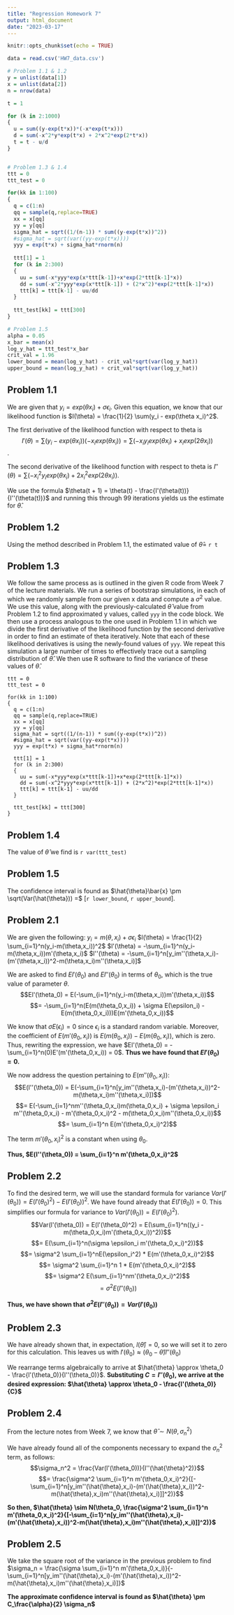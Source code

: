 ```yaml
---
title: "Regression Homework 7"
output: html_document
date: "2023-03-17"
---
```


```r
knitr::opts_chunk$set(echo = TRUE)

data = read.csv('HW7_data.csv')

# Problem 1.1 & 1.2
y = unlist(data[1])
x = unlist(data[2])
n = nrow(data)

t = 1

for (k in 2:1000)
{
  u = sum((y-exp(t*x))*(-x*exp(t*x)))
  d = sum(-x^2*y*exp(t*x) + 2*x^2*exp(2*t*x))
  t = t - u/d
}


# Problem 1.3 & 1.4
ttt = 0
ttt_test = 0

for(kk in 1:100)
{
  q = c(1:n)
  qq = sample(q,replace=TRUE)
  xx = x[qq]
  yy = y[qq]
  sigma_hat = sqrt((1/(n-1)) * sum((y-exp(t*x))^2))
  #sigma_hat = sqrt(var((yy-exp(t*x))))
  yyy = exp(t*x) + sigma_hat*rnorm(n)
  
  ttt[1] = 1
  for (k in 2:300)
  {
    uu = sum(-x*yyy*exp(x*ttt[k-1])+x*exp(2*ttt[k-1]*x))
    dd = sum(-x^2*yyy*exp(x*ttt[k-1]) + (2*x^2)*exp(2*ttt[k-1]*x))
    ttt[k] = ttt[k-1] - uu/dd
  }
  
  ttt_test[kk] = ttt[300]
}

# Problem 1.5
alpha = 0.05
x_bar = mean(x)
log_y_hat = ttt_test*x_bar
crit_val = 1.96
lower_bound = mean(log_y_hat) - crit_val*sqrt(var(log_y_hat))
upper_bound = mean(log_y_hat) + crit_val*sqrt(var(log_y_hat))

```

## Problem 1.1
We are given that $y_i = exp(\theta x_i) + \sigma\epsilon_i$. Given this equation, we know that our likelihood function is $I(\theta) = \frac{1}{2} \sum(y_i - exp(\theta x_i)^2$.

The first derivative of the likelihood function with respect to theta is $$I'(\theta) = \sum(y_i - exp(\theta x_i))(-x_i exp(\theta x_i)) = \sum(-x_iy_iexp(\theta x_i) + x_iexp(2\theta x_i))$$.

The second derivative of the likelihood function with respect to theta is $I''(\theta) = \sum(-x_i^2y_iexp(\theta x_i) + 2x_i^2exp(2\theta x_i))$.

We use the formula $\theta(t + 1) = \theta(t) - \frac{I'(\theta(t))}{I''(\theta(t))}$ and running this through 99 iterations yields us the estimate for $\hat{\theta}$.

## Problem 1.2
Using the method described in Problem 1.1, the estimated value of $\hat{\theta} =$ `r t`


## Problem 1.3
We follow the same process as is outlined in the given R code from Week 7 of the lecture materials. We run a series of bootstrap simulations, in each of which we randomly sample from our given x data and compute a $\sigma^2$ value. We use this value, along with the previously-calculated $\hat{\theta}$ value from Problem 1.2 to find approximated y values, called `yyy` in the code block. We then use a process analogous to the one used in Problem 1.1 in which we divide the first derivative of the likelihood function by the second derivative in order to find an estimate of theta iteratively. Note that each of these likelihood derivatives is using the newly-found values of `yyy`. We repeat this simulation a large number of times to effectively trace out a sampling distribution of $\hat{\theta}$. We then use R software to find the variance of these values of $\hat{\theta}$.
```
ttt = 0
ttt_test = 0

for(kk in 1:100)
{
  q = c(1:n)
  qq = sample(q,replace=TRUE)
  xx = x[qq]
  yy = y[qq]
  sigma_hat = sqrt((1/(n-1)) * sum((y-exp(t*x))^2))
  #sigma_hat = sqrt(var((yy-exp(t*x))))
  yyy = exp(t*x) + sigma_hat*rnorm(n)
  
  ttt[1] = 1
  for (k in 2:300)
  {
    uu = sum(-x*yyy*exp(x*ttt[k-1])+x*exp(2*ttt[k-1]*x))
    dd = sum(-x^2*yyy*exp(x*ttt[k-1]) + (2*x^2)*exp(2*ttt[k-1]*x))
    ttt[k] = ttt[k-1] - uu/dd
  }
  
  ttt_test[kk] = ttt[300]
}
```

## Problem 1.4
The value of $\hat{\theta}$ we find is `r var(ttt_test)`

## Problem 1.5
The confidence interval is found as $\hat{\theta}\bar{x} \pm \sqrt(Var(\hat{\theta})) =$ [`r lower_bound`, `r upper_bound`].


## Problem 2.1
We are given the following:
$y_i = m(\theta,x_i) + \sigma \epsilon_i$
$l(\theta) = \frac{1}{2} \sum_{i=1}^n(y_i-m(\theta,x_i))^2$
$l'(\theta) = -\sum_{i=1}^n(y_i-m(\theta,x_i))m'(\theta,x_i)$
$l''(\theta) = -\sum_{i=1}^n[y_im''(\theta,x_i)-(m'(\theta,x_i))^2-m(\theta,x_i)m''(\theta,x_i)]$

We are asked to find $El'(\theta_0)$ and $El''(\theta_0)$ in terms of $\theta_0$, which is the true value of parameter $\theta$.
$$El'(\theta_0) = E(-\sum_{i=1}^n(y_i-m(\theta,x_i))m'(\theta,x_i))$$
$$= -\sum_{i=1}^n(E(m(\theta_0,x_i)) + \sigma E(\epsilon_i) - E(m(\theta_0,x_i)))E(m'(\theta_0,x_i))$$

We know that $\sigma E(\epsilon_i) = 0$ since $\epsilon_i$ is a standard random variable. Moreover, the coefficient of $E(m'(\theta_0,x_i))$ is $E(m(\theta_0,x_i)) - E(m(\theta_0,x_i))$, which is zero. Thus, rewriting the expression, we have $El'(\theta_0) = -\sum_{i=1}^n(0)E'(m'(\theta_0,x_i)) = 0$. **Thus we have found that $El'(\theta_0) = 0$.**

We now address the question pertaining to $E(m''(\theta_0,x_i))$:
$$E(l''(\theta_0)) = E(-\sum_{i=1}^n[y_im''(\theta,x_i)-(m'(\theta,x_i))^2-m(\theta,x_i)m''(\theta,x_i)])$$
$$= E(-\sum_{i=1}^nm''(\theta_0,x_i)m(\theta_0,x_i) + \sigma
\epsilon_i m''(\theta_0,x_i) - m'(\theta_0,x_i)^2 - m(\theta_0,x_i)m''(\theta_0,x_i))$$
$$= \sum_{i=1}^n E(m'(\theta_0,x_i)^2)$$

The term $m'(\theta_0,x_i)^2$ is a constant when using $\theta_0$.

**Thus, $E(l''(\theta_0)) = \sum_{i=1}^n m'(\theta_0,x_i)^2$**


## Problem 2.2
To find the desired term, we will use the standard formula for variance $Var(l'(\theta_0)) = E(l'(\theta_0)^2) - E(l'(\theta_0))^2$. We have found already that $E(l'(\theta_0)) = 0$. This simplifies our formula for variance to $Var(l'(\theta_0)) = E(l'(\theta_0)^2)$.
$$Var(l'(\theta_0)) = E(l'(\theta_0)^2) = E(\sum_{i=1}^n((y_i - m(\theta_0,x_i)m'(\theta_0,x_i))^2))$$
$$= E(\sum_{i=1}^n(\sigma \epsilon_i m'(\theta_0,x_i)^2))$$
$$= \sigma^2 \sum_{i=1}^nE(\epsilon_i^2) * E(m'(\theta_0,x_i)^2)$$
$$= \sigma^2 \sum_{i=1}^n 1 * E(m'(\theta_0,x_i)^2)$$
$$= \sigma^2 E(\sum_{i=1}^nm'(\theta_0,x_i)^2)$$
$$= \sigma^2 E(l''(\theta_0))$$

**Thus, we have shown that $\sigma^2 E(l''(\theta_0)) = Var(l'(\theta_0))$**

## Problem 2.3
We have already shown that, in expectation, $l(\hat{\theta}) = 0$, so we will set it to zero for this calculation. This leaves us with $l'(\theta_0) \approx (\theta_0 - \hat{\theta})l''(\theta_0)$

We rearrange terms algebraically to arrive at $\hat{\theta} \approx \theta_0 - \frac{l'(\theta_0)}{l''(\theta_0)}$. **Substituting $C = l''(\theta_0)$, we arrive at the desired expression: $\hat{\theta} \approx \theta_0 - \frac{l'(\theta_0)}{C}$**

## Problem 2.4
From the lecture notes from Week 7, we know that $\hat{\theta} \sim N(\theta,\sigma_n^2)$

We have already found all of the components necessary to expand the $\sigma_n^2$ term, as follows:
$$\sigma_n^2 = \frac{Var(l'(\theta_0))}{l''(\hat{\theta}^2)}$$
$$= \frac{\sigma^2 \sum_{i=1}^n m'(\theta_0,x_i)^2}{[-\sum_{i=1}^n[y_im''(\hat{\theta},x_i)-(m'(\hat{\theta},x_i))^2-m(\hat{\theta},x_i)m''(\hat{\theta},x_i)]]^2)}$$

**So then, $\hat{\theta} \sim N(\theta_0, \frac{\sigma^2 \sum_{i=1}^n m'(\theta_0,x_i)^2}{[-\sum_{i=1}^n[y_im''(\hat{\theta},x_i)-(m'(\hat{\theta},x_i))^2-m(\hat{\theta},x_i)m''(\hat{\theta},x_i)]]^2)}$**

## Problem 2.5
We take the square root of the variance in the previous problem to find $\sigma_n = \frac{\sigma \sum_{i=1}^n m'(\theta_0,x_i)}{-\sum_{i=1}^n[y_im''(\hat{\theta},x_i)-(m'(\hat{\theta},x_i))^2-m(\hat{\theta},x_i)m''(\hat{\theta},x_i)]}$

**The approximate confidence interval is found as $\hat{\theta} \pm C_\frac{\alpha}{2} \sigma_n$**




